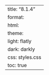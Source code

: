 ---
title: "8.1.4"
format:
    html:
        theme:
            light: flatly
            dark: darkly
        css: styles.css
        toc: true
---